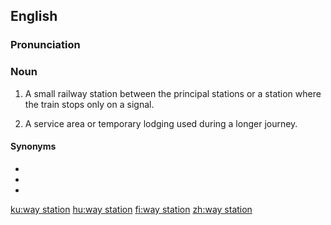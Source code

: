 {{also|waystation}}
==English==

===Pronunciation===
{{homophones|lang=en|weigh station}}

===Noun===
{{en-noun}}

# A small railway station between the principal stations or a station where the train stops only on a signal.
# {{lb|en|figuratively}} A service area or temporary lodging used during a longer journey.

====Synonyms====
* {{l|en|stopover}}
* {{l|en|whistle-stop}}
* {{l|en|staging post}}

[[ku:way station]]
[[hu:way station]]
[[fi:way station]]
[[zh:way station]]